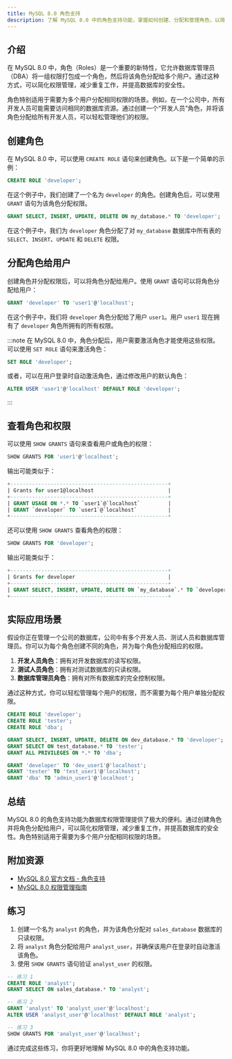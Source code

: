 ```yaml
---
title: MySQL 8.0 角色支持
description: 了解 MySQL 8.0 中的角色支持功能，掌握如何创建、分配和管理角色，以简化权限管理并提高数据库安全性。
---
```


## 介绍

在 MySQL 8.0 中，角色（Roles）是一个重要的新特性，它允许数据库管理员（DBA）将一组权限打包成一个角色，然后将该角色分配给多个用户。通过这种方式，可以简化权限管理，减少重复工作，并提高数据库的安全性。

角色特别适用于需要为多个用户分配相同权限的场景。例如，在一个公司中，所有开发人员可能需要访问相同的数据库资源。通过创建一个“开发人员”角色，并将该角色分配给所有开发人员，可以轻松管理他们的权限。

## 创建角色

在 MySQL 8.0 中，可以使用 `CREATE ROLE` 语句来创建角色。以下是一个简单的示例：

```sql
CREATE ROLE 'developer';
```

在这个例子中，我们创建了一个名为 `developer` 的角色。创建角色后，可以使用 `GRANT` 语句为该角色分配权限。

```sql
GRANT SELECT, INSERT, UPDATE, DELETE ON my_database.* TO 'developer';
```

在这个例子中，我们为 `developer` 角色分配了对 `my_database` 数据库中所有表的 `SELECT`、`INSERT`、`UPDATE` 和 `DELETE` 权限。

## 分配角色给用户

创建角色并分配权限后，可以将角色分配给用户。使用 `GRANT` 语句可以将角色分配给用户：

```sql
GRANT 'developer' TO 'user1'@'localhost';
```

在这个例子中，我们将 `developer` 角色分配给了用户 `user1`。用户 `user1` 现在拥有了 `developer` 角色所拥有的所有权限。

:::note
在 MySQL 8.0 中，角色分配后，用户需要激活角色才能使用这些权限。可以使用 `SET ROLE` 语句来激活角色：

```sql
SET ROLE 'developer';
```

或者，可以在用户登录时自动激活角色，通过修改用户的默认角色：

```sql
ALTER USER 'user1'@'localhost' DEFAULT ROLE 'developer';
```
:::

## 查看角色和权限

可以使用 `SHOW GRANTS` 语句来查看用户或角色的权限：

```sql
SHOW GRANTS FOR 'user1'@'localhost';
```

输出可能类似于：

```sql
+---------------------------------------------------+
| Grants for user1@localhost                        |
+---------------------------------------------------+
| GRANT USAGE ON *.* TO `user1`@`localhost`         |
| GRANT `developer` TO `user1`@`localhost`          |
+---------------------------------------------------+
```

还可以使用 `SHOW GRANTS` 查看角色的权限：

```sql
SHOW GRANTS FOR 'developer';
```

输出可能类似于：

```sql
+---------------------------------------------------+
| Grants for developer                              |
+---------------------------------------------------+
| GRANT SELECT, INSERT, UPDATE, DELETE ON `my_database`.* TO `developer` |
+---------------------------------------------------+
```

## 实际应用场景

假设你正在管理一个公司的数据库，公司中有多个开发人员、测试人员和数据库管理员。你可以为每个角色创建不同的角色，并为每个角色分配相应的权限。

1. **开发人员角色**：拥有对开发数据库的读写权限。
2. **测试人员角色**：拥有对测试数据库的只读权限。
3. **数据库管理员角色**：拥有对所有数据库的完全控制权限。

通过这种方式，你可以轻松管理每个用户的权限，而不需要为每个用户单独分配权限。

```sql
CREATE ROLE 'developer';
CREATE ROLE 'tester';
CREATE ROLE 'dba';

GRANT SELECT, INSERT, UPDATE, DELETE ON dev_database.* TO 'developer';
GRANT SELECT ON test_database.* TO 'tester';
GRANT ALL PRIVILEGES ON *.* TO 'dba';

GRANT 'developer' TO 'dev_user1'@'localhost';
GRANT 'tester' TO 'test_user1'@'localhost';
GRANT 'dba' TO 'admin_user1'@'localhost';
```

## 总结

MySQL 8.0 的角色支持功能为数据库权限管理提供了极大的便利。通过创建角色并将角色分配给用户，可以简化权限管理，减少重复工作，并提高数据库的安全性。角色特别适用于需要为多个用户分配相同权限的场景。

## 附加资源

- [MySQL 8.0 官方文档 - 角色支持](https://dev.mysql.com/doc/refman/8.0/en/roles.html)
- [MySQL 8.0 权限管理指南](https://dev.mysql.com/doc/refman/8.0/en/privileges.html)

## 练习

1. 创建一个名为 `analyst` 的角色，并为该角色分配对 `sales_database` 数据库的只读权限。
2. 将 `analyst` 角色分配给用户 `analyst_user`，并确保该用户在登录时自动激活该角色。
3. 使用 `SHOW GRANTS` 语句验证 `analyst_user` 的权限。

```sql
-- 练习 1
CREATE ROLE 'analyst';
GRANT SELECT ON sales_database.* TO 'analyst';

-- 练习 2
GRANT 'analyst' TO 'analyst_user'@'localhost';
ALTER USER 'analyst_user'@'localhost' DEFAULT ROLE 'analyst';

-- 练习 3
SHOW GRANTS FOR 'analyst_user'@'localhost';
```

通过完成这些练习，你将更好地理解 MySQL 8.0 中的角色支持功能。